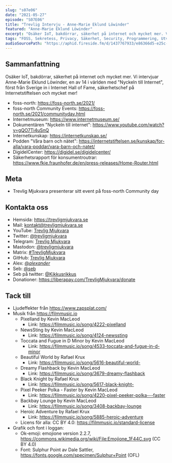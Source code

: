 ```yaml
---
slug: "s07e06"
date: "2021-05-27"
episode: "S07E06"
title: "Trevlig Intervju - Anne-Marie Eklund Löwinder"
featured: "Anne-Marie Eklund Löwinder"
excerpt: "Osäker IoT, bakdörrar, säkerhet på internet och mycket mer. Vi intervjuar Anne-Marie Eklund Löwinder, en av 14 i världen med Nyckeln till Internet, först från Sverige in i Internet Hall of Fame, säkerhetschef på Internetstiftelsen och mycket mer!"
tags: "FOSS, Sekretess, Privacy, Säkerhet, Security, Programmering, Utveckling, Mjukvara, Technology, Linux, Open Source, foss-north, Anne-Marie Eklund Löwinder, Internetstiftelsen, Internetmuseum, internetkunskap.se, Våra barn och nätet, digidelcenter, cloud hopper, solarwinds"
audioSourcePath: "https://aphid.fireside.fm/d/1437767933/e86366d5-e25c-4aab-9a13-33b7144ac160/04a14967-84fb-438c-ac53-e86f4dd7d759.mp3"
---
```


## Sammanfattning

Osäker IoT, bakdörrar, säkerhet på internet och mycket mer. Vi intervjuar Anne-Marie Eklund Löwinder, en av 14 i världen med "Nyckeln till Internet", först från Sverige in i Internet Hall of Fame, säkerhetschef på Internetstiftelsen och mycket mer!

- foss-north: https://foss-north.se/2021/
- foss-north Community Events: https://foss-north.se/2021/communityday.html
- Internetmuseum: https://www.internetmuseum.se/
- Dokumentären "Nyckeln till internet": https://www.youtube.com/watch?v=gQO7Ti4uSnQ
- Internetkunskap: https://internetkunskap.se/
- Podden "Våra barn och nätet": https://internetstiftelsen.se/kunskap/for-alla/vara-poddar/vara-barn-och-natet/
- DigidelCenter: https://digidel.se/digidelcenter/
- Säkerhetsrapport för konsumentroutrar: https://www.fkie.fraunhofer.de/en/press-releases/Home-Router.html

## Meta

- Trevlig Mjukvara presenterar sitt event på foss-north Community day

## Kontakta oss

- Hemsida: https://trevligmjukvara.se
- Mail: kontakt@trevligmjukvara.se
- YouTube: [Trevlig Mjukvara](https://www.youtube.com/channel/UCRVmpkj-XM6UhUCjGiL3hhQ)
- Twitter: [@trevligmjukvara](https://twitter.com/trevligmjukvara)
- Telegram: [Trevlig Mjukvara](https://t.me/trevligmjukvara)
- Mastodon: [@trevligmjukvara](https://mastodon.linuxkompis.se/@trevligmjukvara)
- Matrix: [#TrevligMjukvara](https://matrix.to/#/%23TrevligMjukvara:matrix.org)
- GitHub: [Trevlig Mjukvara](https://github.com/trevligmjukvara)
- Alex: [@_alexander_](https://mastodon.online/@_alexander_)
- Seb: [@seb](https://social.gelotte.dev/@seb)
- Seb på twitter: [@Kikkusrikkus](https://twitter.com/Kikkusrikkus)
- Donationer: https://liberapay.com/TrevligMjukvara/donate

## Tack till

- Ljudeffekter från https://www.zapsplat.com/
- Musik från https://filmmusic.io
  - Pixelland by Kevin MacLeod
    - Link: https://filmmusic.io/song/4222-pixelland
  - NewsSting by Kevin MacLeod
    - Link: https://filmmusic.io/song/4124-newssting
  - Toccata and Fugue in D Minor by Kevin MacLeod
    - Link: https://filmmusic.io/song/4533-toccata-and-fugue-in-d-minor
  - Beautiful World by Rafael Krux
    - Link: https://filmmusic.io/song/5616-beautiful-world-
  - Dreamy Flashback by Kevin MacLeod
    - Link: https://filmmusic.io/song/3679-dreamy-flashback
  - Black Knight by Rafael Krux
    - Link: https://filmmusic.io/song/5617-black-knight-
  - Pixel Peeker Polka - Faster by Kevin MacLeod
    - Link: https://filmmusic.io/song/4220-pixel-peeker-polka---faster
  - Backbay Lounge by Kevin MacLeod
    - Link: https://filmmusic.io/song/3408-backbay-lounge
  - Heroic Adventure by Rafael Krux
    - Link: https://filmmusic.io/song/5885-heroic-adventure
  - Licens för alla: CC BY 4.0: https://filmmusic.io/standard-license
- Grafik och font i loggan:
  - Ok-emoji: emojione version 2.2.7, https://commons.wikimedia.org/wiki/File:Emojione_1F44C.svg (CC BY 4.0)
  - Font: Sulphur Point av Dale Sattler, https://fonts.google.com/specimen/Sulphur+Point (OFL)
